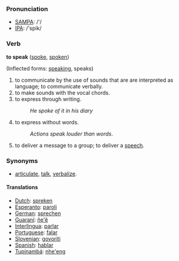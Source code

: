 === Pronunciation ===
*[[w:SAMPA|SAMPA]]: /'/
*[[w:IPA|IPA]]: /'spik/

=== Verb ===

'''to speak''' ([[spoke]], [[spoken]])

(Inflected forms: [[speaking]], speaks)

#to communicate by the use of sounds that are are interpreted as language; to communicate verbally.
#to make sounds with the vocal chords.
#to express through writing.
#:''He spoke of it in his diary''
#to express without words.
#:''Actions speak louder than words''.
#to deliver a message to a group; to deliver a [[speech]].

=== Synonyms ===
*[[articulate]], [[talk]], [[verbalize]].

==== Translations ====
*[[Dutch]]: [[spreken]]
*[[Esperanto]]: [[paroli]]
*[[German]]: [[sprechen]]
*[[Guaraní]]: [[ñe'ẽ]]
*[[Interlingua]]: [[parlar]]
*[[Portuguese]]: [[falar]]
*[[Slovenian]]: [[govoriti]]
*[[Spanish]]: [[hablar]]
*[[Tupinambá]]: [[nhe'eng]]